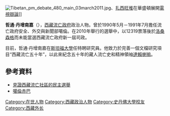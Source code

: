 [[File:Tibetan_pm_debate_480_main_03march2011.jpg|thumb]]、[[扎西旺堆|扎西旺堆]]在華盛頓展開[[電視辯論|電視辯論]]]]

'''哲通·丹增南嘉'''（{{bo|z=བཀྲས་མཐོང་བསྟན་འཛིན་རྣམ་རྒྱལ་|t=Tenzin Namgyal Tethong}}），[[西藏流亡政府|西藏流亡政府]]政治人物。曾於1990年5月－1991年7月擔任流亡政府安全、外交與新聞部噶倫。在2010年舉行的選舉中，以12319票落後於[[洛桑森格|洛桑森格]]而未能當選西藏流亡政府新一屆司政。

目前，哲通·丹增南嘉在[[斯坦福大學|斯坦福大學]]任特聘研究員。他致力於完善一個文檔研究項目“西藏流亡五十年”，以此來紀念五十年的藏人流亡史和精神領袖[[十四世達賴喇嘛|達賴喇嘛]]。

==參考資料==
*[https://web.archive.org/web/20131202233942/http://www.tibet.org.tw/com_detail.php?com_id=492 見證西藏流亡社區的民主選舉]
*[https://web.archive.org/web/20101114125004/http://www.kalontripa2011.org/?page_id=20 噶倫赤巴]

{{DEFAULTSORT: Tethong, Tenzin}}
[[Category:在世人物|Category:在世人物]]
[[Category:西藏政治人物|Category:西藏政治人物]]
[[Category:史丹佛大學校友|Category:史丹佛大學校友]]
[[Category:西藏外长|Category:西藏外长]]